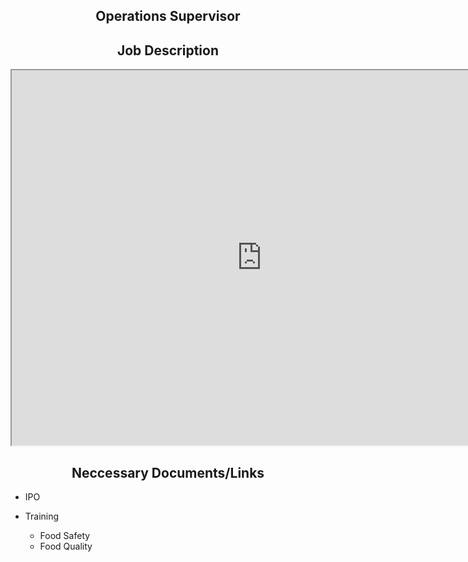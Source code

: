 <div style="text-align: center;">
# Operations Supervisor 
</div>


<div style="text-align: center;">
## Job Description 
</div>

<iframe src="https://docs.google.com/document/d/e/2PACX-1vQIMjL9vyyyzo55G8CQaqz7i4tqUcyJq4cNaGXl6LZBXZuA84MXrpccN9n9AyDu7_dr61kLQx3LXTI2/pub?embedded=true" width= "800" height= "600" ></iframe>



<div style="text-align: center;">
## Neccessary Documents/Links
</div>


- IPO 

- Training 
    - Food Safety
    - Food Quality 